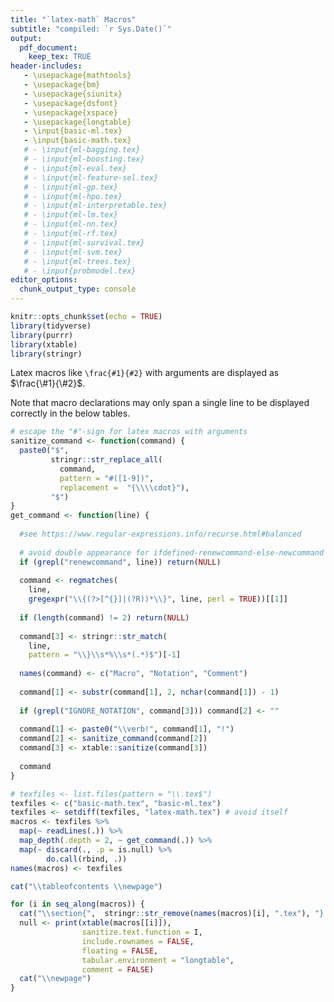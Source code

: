 ```yaml
---
title: "`latex-math` Macros"
subtitle: "compiled: `r Sys.Date()`"
output: 
  pdf_document:
    keep_tex: TRUE
header-includes:
   - \usepackage{mathtools}
   - \usepackage{bm}
   - \usepackage{siunitx}
   - \usepackage{dsfont}
   - \usepackage{xspace}
   - \usepackage{longtable}
   - \input{basic-ml.tex}
   - \input{basic-math.tex}
   # - \input{ml-bagging.tex}
   # - \input{ml-boosting.tex}
   # - \input{ml-eval.tex}
   # - \input{ml-feature-sel.tex}
   # - \input{ml-gp.tex}
   # - \input{ml-hpo.tex}
   # - \input{ml-interpretable.tex}
   # - \input{ml-lm.tex}
   # - \input{ml-nn.tex}
   # - \input{ml-rf.tex}
   # - \input{ml-survival.tex}
   # - \input{ml-svm.tex}
   # - \input{ml-trees.tex}
   # - \input{probmodel.tex}
editor_options: 
  chunk_output_type: console
---
```


```r
knitr::opts_chunk$set(echo = TRUE)
library(tidyverse)
library(purrr)
library(xtable)
library(stringr)
```

<!-- Run this file with rmarkdown::render() to recreate the tables.  -->

Latex macros like `\frac{#1}{#2}` with arguments are displayed as $\frac{\#1}{\#2}$.

Note that macro declarations may only span a single line to be displayed correctly in the below tables.


```r
# escape the "#"-sign for latex macros with arguments
sanitize_command <- function(command) {
  paste0("$", 
         stringr::str_replace_all(
           command, 
           pattern = "#([1-9])",
           replacement =  "{\\\\cdot}"), 
         "$")
}
get_command <- function(line) {
  
  #see https://www.regular-expressions.info/recurse.html#balanced
  
  # avoid double appearance for ifdefined-renewcommand-else-newcommand
  if (grepl("renewcommand", line)) return(NULL)
  
  command <- regmatches(
    line,
    gregexpr("\\{(?>[^{}]|(?R))*\\}", line, perl = TRUE))[[1]]
  
  if (length(command) != 2) return(NULL)
  
  command[3] <- stringr::str_match(
    line,
    pattern = "\\}\\s*%\\s*(.*)$")[-1]
  
  names(command) <- c("Macro", "Notation", "Comment")
  
  command[1] <- substr(command[1], 2, nchar(command[1]) - 1)
  
  if (grepl("IGNORE_NOTATION", command[3])) command[2] <- ""
  
  command[1] <- paste0("\\verb!", command[1], "!")
  command[2] <- sanitize_command(command[2])
  command[3] <- xtable::sanitize(command[3])
  
  command
}

# texfiles <- list.files(pattern = "\\.tex$")
texfiles <- c("basic-math.tex", "basic-ml.tex")
texfiles <- setdiff(texfiles, "latex-math.tex") # avoid itself
macros <- texfiles %>% 
  map(~ readLines(.)) %>% 
  map_depth(.depth = 2, ~ get_command(.)) %>% 
  map(~ discard(., .p = is.null) %>% 
        do.call(rbind, .)) 
names(macros) <- texfiles
```

```r
cat("\\tableofcontents \\newpage")

for (i in seq_along(macros)) {
  cat("\\section{",  stringr::str_remove(names(macros)[i], ".tex"), "} ")
  null <- print(xtable(macros[[i]]),
                sanitize.text.function = I,
                include.rownames = FALSE,
                floating = FALSE,
                tabular.environment = "longtable",
                comment = FALSE)
  cat("\\newpage")
}
```
